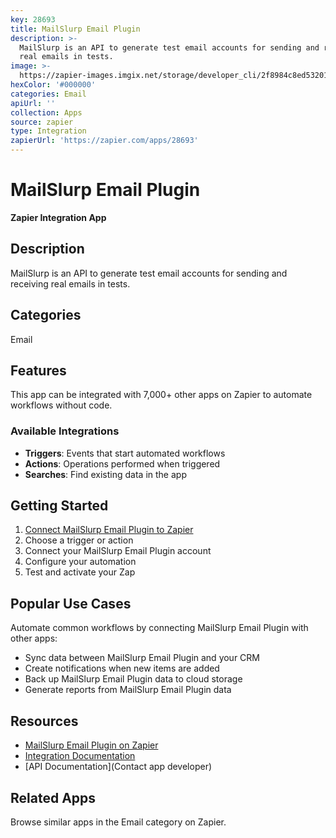 ```yaml
---
key: 28693
title: MailSlurp Email Plugin
description: >-
  MailSlurp is an API to generate test email accounts for sending and receiving
  real emails in tests.
image: >-
  https://zapier-images.imgix.net/storage/developer_cli/2f8984c8ed5320194879279a4b6c5d71.png?auto=format%2Ccompress&ixlib=python-3.0.0&q=50
hexColor: '#000000'
categories: Email
apiUrl: ''
collection: Apps
source: zapier
type: Integration
zapierUrl: 'https://zapier.com/apps/28693'
---
```

# MailSlurp Email Plugin

**Zapier Integration App**

## Description

MailSlurp is an API to generate test email accounts for sending and receiving real emails in tests.

## Categories

Email

## Features

This app can be integrated with 7,000+ other apps on Zapier to automate workflows without code.

### Available Integrations

- **Triggers**: Events that start automated workflows
- **Actions**: Operations performed when triggered
- **Searches**: Find existing data in the app

## Getting Started

1. [Connect MailSlurp Email Plugin to Zapier](https://zapier.com/apps/28693)
2. Choose a trigger or action
3. Connect your MailSlurp Email Plugin account
4. Configure your automation
5. Test and activate your Zap

## Popular Use Cases

Automate common workflows by connecting MailSlurp Email Plugin with other apps:

- Sync data between MailSlurp Email Plugin and your CRM
- Create notifications when new items are added
- Back up MailSlurp Email Plugin data to cloud storage
- Generate reports from MailSlurp Email Plugin data

## Resources

- [MailSlurp Email Plugin on Zapier](https://zapier.com/apps/28693)
- [Integration Documentation](https://zapier.com/apps/28693/integrations)
- [API Documentation](Contact app developer)

## Related Apps

Browse similar apps in the Email category on Zapier.
